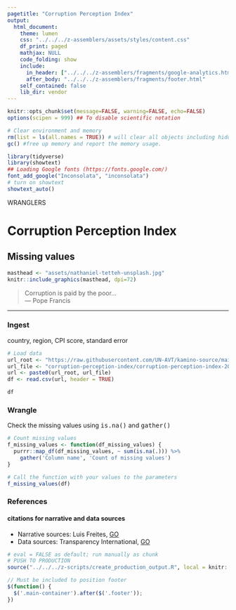 ```yaml
---
pagetitle: "Corruption Perception Index"
output:
  html_document:
    theme: lumen
    css: "../../../z-assemblers/assets/styles/content.css"
    df_print: paged
    mathjax: NULL
    code_folding: show
    include:
      in_header: ["../../../z-assemblers/fragments/google-analytics.html", "../../../z-assemblers/fragments/header.html"]
      after_body: "../../../z-assemblers/fragments/footer.html"
    self_contained: false
    lib_dir: vendor
---
```


```r

knitr::opts_chunk$set(message=FALSE, warning=FALSE, echo=FALSE)
options(scipen = 999) ## To disable scientific notation

# Clear environment and memory
rm(list = ls(all.names = TRUE)) # will clear all objects including hidden objects.
gc() #free up memory and report the memory usage.

library(tidyverse)
library(showtext)
## Loading Google fonts (https://fonts.google.com/)
font_add_google("Inconsolata", "inconsolata")
# turn on showtext
showtext_auto()

```


<div class="activity">
WRANGLERS  
</div>

# Corruption Perception Index
## Missing values

```r

masthead <- "assets/nathaniel-tetteh-unsplash.jpg"
knitr::include_graphics(masthead, dpi=72)

```


> Corruption is paid by the poor...\
--- Pope Francis\

***

### Ingest

country, region, CPI score, standard error

```r

# Load data
url_root <- "https://raw.githubusercontent.com/UN-AVT/kamino-source/main/sources/0-shared/data/"
url_file <- "corruption-perception-index/corruption-perception-index-2020.csv"
url <- paste0(url_root, url_file)
df <- read.csv(url, header = TRUE)

df

```
### Wrangle

Check the missing values using <kbd>is.na()</kbd> and <kbd>gather()</kbd>

```r

# Count missing values 
f_missing_values <- function(df_missing_values) {
  purrr::map_df(df_missing_values, ~ sum(is.na(.))) %>%
    gather('Column name', 'Count of missing values')
}

# Call the function with your values to the parameters
f_missing_values(df)

```

### References
#### citations for narrative and data sources

* Narrative sources: Luis Freites, [GO](https://github.com/luisfrein/R_Tidytuesday){target="_blank"}
* Data sources: Transparency International, [GO](https://www.transparency.org/en){target="_blank"}

```r

# eval = FALSE as default; run manually as chunk
# PUSH TO PRODUCTION
source("../../../z-scripts/create_production_output.R", local = knitr::knit_global())

```



```js

// Must be included to position footer
$(function() {
  $('.main-container').after($('.footer'));
})

```

